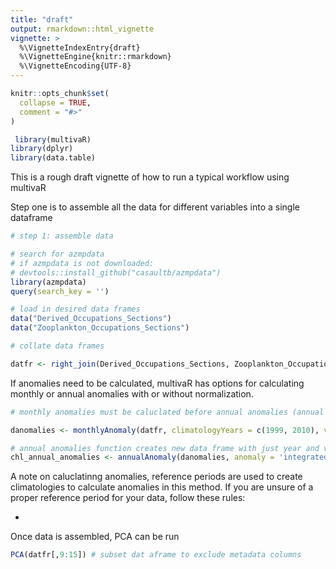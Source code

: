 ```yaml
---
title: "draft"
output: rmarkdown::html_vignette
vignette: >
  %\VignetteIndexEntry{draft}
  %\VignetteEngine{knitr::rmarkdown}
  %\VignetteEncoding{UTF-8}
---
```


```r
knitr::opts_chunk$set(
  collapse = TRUE,
  comment = "#>"
)
```

```r
 library(multivaR)
library(dplyr)
library(data.table)
```


This is a rough draft vignette of how to run a typical workflow using multivaR


Step one is to assemble all the data for different variables into a single dataframe

```r

# step 1: assemble data

# search for azmpdata
# if azmpdata is not downloaded:
# devtools::install_github("casaultb/azmpdata")
library(azmpdata)
query(search_key = '')

# load in desired data frames
data("Derived_Occupations_Sections")
data("Zooplankton_Occupations_Sections")

# collate data frames

datfr <- right_join(Derived_Occupations_Sections, Zooplankton_Occupations_Sections) 

```

If anomalies need to be calculated, multivaR has options for calculating monthly or annual anomalies with or without normalization.

```r
# monthly anomalies must be caluclated before annual anomalies (annual anomaly function simply combines monthly anomalies)

danomalies <- monthlyAnomaly(datfr, climatologyYears = c(1999, 2010), var = 'integrated_chlorophyll_0_100')

# annual anomalies function creates new data frame with just year and variable
chl_annual_anomalies <- annualAnomaly(danomalies, anomaly = 'integrated_chlorophyll_0_100_anomaly')

```
A note on caluclatinng anomalies, reference periods are used to create climatologies to calculate anomalies in this method. If you are unsure of a proper reference period for your data, follow these rules:

* 


Once data is assembled, PCA can be run


```r
PCA(datfr[,9:15]) # subset dat aframe to exclude metadata columns

```




